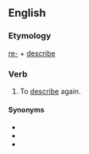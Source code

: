 ==English==

===Etymology===
[[re-]] + [[describe]]

===Verb===
{{en-verb|redescrib}}

# To [[describe]] again.

====Synonyms====
* {{l|en|redefine}}
* {{l|en|restate}}
* {{l|en|respecify}}